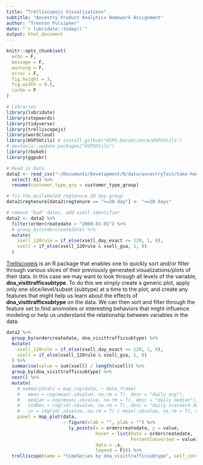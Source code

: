 ```yaml
---
title: "Trelliscopejs Visualizations"
subtitle: "Ancestry Product Analytics Homework Assignment"
author: "Trenton Pulsipher"
date: "`r lubridate::today()`"
output: html_document
---
```

  

```r
knitr::opts_chunk$set(
  echo = F,
  message = F,
  warning = F,
  error = F,
  fig.height = 3,
  fig.width = 9.5,
  cache = F
)

# Libraries 
library(lubridate)
library(stopwords)
library(tidyverse)
library(trelliscopejs)
library(wordcloud)
library(HSPSUtils) # install_github("HSPS-DataScience/HSPSUtils")
# devtools::update_packages("HSPSUtils")
library(rbokeh)
library(ggpubr)
```


```r
# Read in Data
data2 <- read_csv("~/Documents/Development/R/data/ancestryTest/take-home_exercise_data.csv") %>%
  select(-X1) %>%
  rename(customer_type_grp = customer_type_group)

# fix the mislabeled regtenure 20 day group
data2$regtenure[data2$regtenure == "<=20 day"] <- "<=20 days"

# remove "bad" dates, add xsell identifier
data2 <- data2 %>%
  filter(ordercreatedate > "2000-01-01") %>%
  # group_by(ordercreatedate) %>%
  mutate(
    xsell_120rule = if_else(xsell_day_exact <= 120, 1, 0),
    xsell = if_else(xsell_120rule & xsell_gsa, 1, 0)
  )

```

[Trelliscopejs](https://hafen.github.io/trelliscopejs/) is an R package that enables one to quickly sort and/or filter through various slices of their previously generated visualizations/plots of their data. In this case we may want to look through all levels of the variable, **dna_visittrafficsubtype**. To do this we simply create a generic plot, apply only one slice/level/subset (subtype) at a time to the plot, and create any features that might help us learn about the effects of **dna_visittrafficsubtype** on the data. We can then sort and filter through the feature set to find anomolies or interesting behaviors that might influence modeling or help us understand the relationship between variables in the data. 


```r
data2 %>%
  group_by(ordercreatedate, dna_visittrafficsubtype) %>%
  mutate(
    xsell_120rule = if_else(xsell_day_exact <= 120, 1, 0),
    xsell = if_else(xsell_120rule & xsell_gsa, 1, 0)
  ) %>%
  summarise(value = sum(xsell) / length(xsell)) %>%
  group_by(dna_visittrafficsubtype) %>%
  nest() %>%
  mutate(
    # summaryStats = map_cog(data, ~ data_frame(
    #   mean = cog(mean(.x$value, na.rm = T), desc = "daily avg"),
    #   median = cog(mean(.x$value, na.rm = T), desc = "daily median"),
    #   stdDev = cog(sd(.x$value, na.rm = T), desc = "daily standard deviation"),
    #   cv = cog(sd(.x$value, na.rm = T) / mean(.x$value, na.rm = T), desc = "daily cv or sd/mean"))),
    panel = map_plot(data,
                     ~ figure(xlab = "", ylab = "") %>%
                       ly_points(x = ordercreatedate, y = value, 
                                 hover = list(Date = ordercreatedate,
                                              PercentConverted = value),
                                 data = .x,
                                 legend = F))) %>% 
  trelliscope(name = "timeSeries by dna_visittrafficsubtype", self_contained = T)
```

